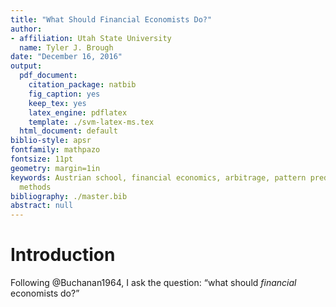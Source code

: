 ```yaml
---
title: "What Should Financial Economists Do?"
author:
- affiliation: Utah State University
  name: Tyler J. Brough
date: "December 16, 2016"
output:
  pdf_document:
    citation_package: natbib
    fig_caption: yes
    keep_tex: yes
    latex_engine: pdflatex
    template: ./svm-latex-ms.tex
  html_document: default
biblio-style: apsr
fontfamily: mathpazo
fontsize: 11pt
geometry: margin=1in
keywords: Austrian school, financial economics, arbitrage, pattern prediction, empirical
  methods
bibliography: ./master.bib
abstract: null
---
```


# Introduction

Following @Buchanan1964, I ask the question: "what should _financial_ economists do?"  


